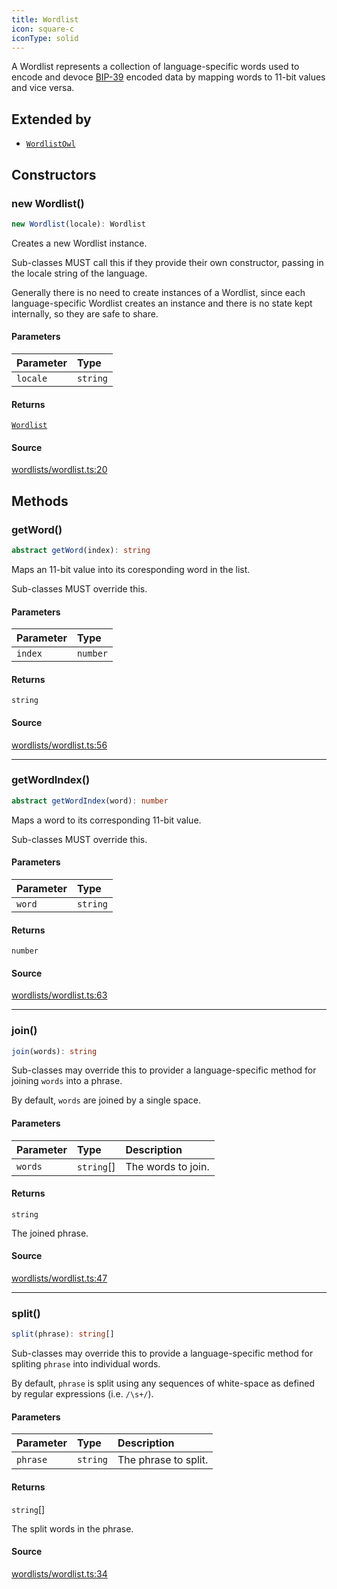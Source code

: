 ```yaml
---
title: Wordlist
icon: square-c
iconType: solid
---
```


A Wordlist represents a collection of language-specific words used to encode and devoce
[BIP-39](https://en.bitcoin.it/wiki/BIP_0039) encoded data by mapping words to 11-bit values and vice versa.

## Extended by

- [`WordlistOwl`](/content/classes/WordlistOwl)

## Constructors

### new Wordlist()

```ts
new Wordlist(locale): Wordlist
```

Creates a new Wordlist instance.

Sub-classes MUST call this if they provide their own constructor, passing in the locale string of the language.

Generally there is no need to create instances of a Wordlist, since each language-specific Wordlist creates an
instance and there is no state kept internally, so they are safe to share.

#### Parameters

| Parameter | Type |
| :------ | :------ |
| `locale` | `string` |

#### Returns

[`Wordlist`](/content/classes/Wordlist)

#### Source

[wordlists/wordlist.ts:20](https://github.com/dominant-strategies/quais.js/blob/9cd48558df3d21b38e50dd81be3a8b94ee4847f2/src/wordlists/wordlist.ts#L20)

## Methods

### getWord()

```ts
abstract getWord(index): string
```

Maps an 11-bit value into its coresponding word in the list.

Sub-classes MUST override this.

#### Parameters

| Parameter | Type |
| :------ | :------ |
| `index` | `number` |

#### Returns

`string`

#### Source

[wordlists/wordlist.ts:56](https://github.com/dominant-strategies/quais.js/blob/9cd48558df3d21b38e50dd81be3a8b94ee4847f2/src/wordlists/wordlist.ts#L56)

***

### getWordIndex()

```ts
abstract getWordIndex(word): number
```

Maps a word to its corresponding 11-bit value.

Sub-classes MUST override this.

#### Parameters

| Parameter | Type |
| :------ | :------ |
| `word` | `string` |

#### Returns

`number`

#### Source

[wordlists/wordlist.ts:63](https://github.com/dominant-strategies/quais.js/blob/9cd48558df3d21b38e50dd81be3a8b94ee4847f2/src/wordlists/wordlist.ts#L63)

***

### join()

```ts
join(words): string
```

Sub-classes may override this to provider a language-specific method for joining `words` into a phrase.

By default, `words` are joined by a single space.

#### Parameters

| Parameter | Type | Description |
| :------ | :------ | :------ |
| `words` | `string`[] | The words to join. |

#### Returns

`string`

The joined phrase.

#### Source

[wordlists/wordlist.ts:47](https://github.com/dominant-strategies/quais.js/blob/9cd48558df3d21b38e50dd81be3a8b94ee4847f2/src/wordlists/wordlist.ts#L47)

***

### split()

```ts
split(phrase): string[]
```

Sub-classes may override this to provide a language-specific method for spliting `phrase` into individual words.

By default, `phrase` is split using any sequences of white-space as defined by regular expressions (i.e.
`/\s+/`).

#### Parameters

| Parameter | Type | Description |
| :------ | :------ | :------ |
| `phrase` | `string` | The phrase to split. |

#### Returns

`string`[]

The split words in the phrase.

#### Source

[wordlists/wordlist.ts:34](https://github.com/dominant-strategies/quais.js/blob/9cd48558df3d21b38e50dd81be3a8b94ee4847f2/src/wordlists/wordlist.ts#L34)
